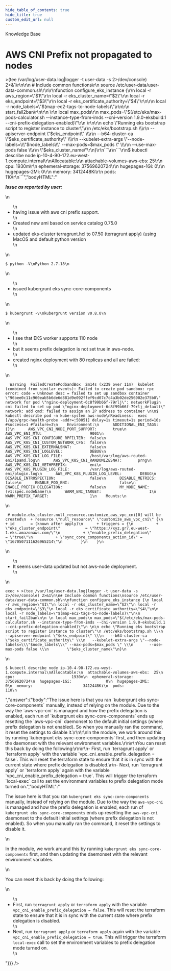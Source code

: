 ```yaml
---
hide_table_of_contents: true
hide_title: true
custom_edit_url: null
---
```



<head>
  <link rel="canonical" href="https://github.com/tnn-tnn-tnn-tnn-tnn-gruntwork-io/knowledge-base/discussions/196" />
</head>

<CenterLayout>
<span className="searchCategory">Knowledge Base</span>
<h1>AWS CNI Prefix not propagated to nodes</h1>
<GitHub discussion={{"id":"D_kwDOF8slf84AOyYo","number":196,"author":{"login":"ina-stoyanova"},"title":"AWS CNI Prefix not propagated to nodes","body":"**_Issue as reported by user:_** \r\n- having issue with aws cni prefix support.\r\n- Created new ami based on service catalog 0.75.0\r\n- updated eks-cluster terragrunt.hcl to 07.50 (terragrunt apply)  (using MacOS and default python version\r\n\r\n```\r\n$ python -V\r\nPython 2.7.18\r\n```\r\n- issued kubergrunt eks sync-core-components\r\n\r\n```\r\n$ kubergrunt -v\r\nkubergrunt version v0.8.0\r\n```\r\n- I see that EKS worker supports 110 node\r\n- but it seems prefix delagation is not set true in  aws-node. \r\n- created nginx deployment with 80 replicas and all are failed:\r\n```\r\n  Warning  FailedCreatePodSandBox  2m14s (x239 over 11m)  kubelet            (combined from similar events): Failed to create pod sandbox: rpc error: code = Unknown desc = failed to set up sandbox container \"96bee0c11c960eab5b6de6d881d9e092ffef9cd07c7c4a3b02de256902e375b0\" network for pod \"nginx-deployment-6c8f99b66f-79rlj\": networkPlugin cni failed to set up pod \"nginx-deployment-6c8f99b66f-79rlj_default\" network: add cmd: failed to assign an IP address to container \r\n\r\n$ kubectl describe pod -n kube-system aws-node\r\nReadiness:  exec [/app/grpc-health-probe -addr=:50051] delay=1s timeout=1s period=10s #success=1 #failure=3\r\n    Environment:\r\n      ADDITIONAL_ENI_TAGS:                 {}\r\n      AWS_VPC_CNI_NODE_PORT_SUPPORT:       true\r\n      AWS_VPC_ENI_MTU:                     9001\r\n      AWS_VPC_K8S_CNI_CONFIGURE_RPFILTER:  false\r\n      AWS_VPC_K8S_CNI_CUSTOM_NETWORK_CFG:  false\r\n      AWS_VPC_K8S_CNI_EXTERNALSNAT:        false\r\n      AWS_VPC_K8S_CNI_LOGLEVEL:            DEBUG\r\n      AWS_VPC_K8S_CNI_LOG_FILE:            /host/var/log/aws-routed-eni/ipamd.log\r\n      AWS_VPC_K8S_CNI_RANDOMIZESNAT:       prng\r\n      AWS_VPC_K8S_CNI_VETHPREFIX:          eni\r\n      AWS_VPC_K8S_PLUGIN_LOG_FILE:         /var/log/aws-routed-eni/plugin.log\r\n      AWS_VPC_K8S_PLUGIN_LOG_LEVEL:        DEBUG\r\n      DISABLE_INTROSPECTION:               false\r\n      DISABLE_METRICS:                     false\r\n      ENABLE_POD_ENI:                      false\r\n      ENABLE_PREFIX_DELEGATION:            false\r\n      MY_NODE_NAME:                         (v1:spec.nodeName)\r\n      WARM_ENI_TARGET:                     1\r\n      WARM_PREFIX_TARGET:                  1\r\n    Mounts:\r\n```\r\n```\r\n # module.eks_cluster.null_resource.customize_aws_vpc_cni[0] will be created\r\n  + resource \"null_resource\" \"customize_aws_vpc_cni\" {\r\n      + id       = (known after apply)\r\n      + triggers = {\r\n          + \"eks_cluster_endpoint\"           = \"https://xyz.gr7.eu-west-1.eks.amazonaws.com/\"\r\n          + \"enable_prefix_delegation\"       = \"true\"\r\n          + \"sync_core_components_action_id\" = \"1670507111626965214\"\r\n        }\r\n    }\r\n```\r\n    \r\n- It seems user-data updated but not aws-node deployment.\r\n \r\n ``` From: https://alestic.com/2010/12/ec2-user-data-output/\r\n exec > >(tee /var/log/user-data.log|logger -t user-data -s 2>/dev/console) 2>&1\r\n\r\n # Include common functions\r\n source /etc/user-data/user-data-common.sh\r\n\r\nfunction configure_eks_instance {\r\n  local -r aws_region=\"$1\"\r\n  local -r eks_cluster_name=\"$2\"\r\n  local -r eks_endpoint=\"$3\"\r\n  local -r eks_certificate_authority=\"$4\"\r\n\r\n  local -r node_labels=\"$(map-ec2-tags-to-node-labels)\"\r\n\r\n  start_fail2ban\r\n\r\n  \r\n  local max_pods\r\n  max_pods=\"$(/etc/eks/max-pods-calculator.sh --instance-type-from-imds --cni-version 1.9.0-eksbuild.1 --cni-prefix-delegation-enabled)\"\r\n  \r\n\r\n  echo \"Running eks bootstrap script to register instance to cluster\"\r\n  /etc/eks/bootstrap.sh \\\r\n    --apiserver-endpoint \"$eks_endpoint\" \\\r\n    --b64-cluster-ca \"$eks_certificate_authority\" \\\r\n    --kubelet-extra-args \"--node-labels=\\\"$node_labels\\\" --max-pods=$max_pods \" \\\r\n        --use-max-pods false \\\r\n         \"$eks_cluster_name\"\r\n}\r\n```\r\n```\r\n$ kubectl describe node ip-10-4-90-172.eu-west-1.compute.internal\r\nAllocatable:\r\n  attachable-volumes-aws-ebs:  25\r\n  cpu:                         1930m\r\n  ephemeral-storage:           37569620724\r\n  hugepages-1Gi:               0\r\n  hugepages-2Mi:               0\r\n  memory:                      3412448Ki\r\n  pods:                        110\r\n```","bodyHTML":"<p dir=\"auto\"><strong><em>Issue as reported by user:</em></strong></p>\n<ul dir=\"auto\">\n<li>having issue with aws cni prefix support.</li>\n<li>Created new ami based on service catalog 0.75.0</li>\n<li>updated eks-cluster terragrunt.hcl to 07.50 (terragrunt apply)  (using MacOS and default python version</li>\n</ul>\n<div class=\"snippet-clipboard-content notranslate position-relative overflow-auto\" data-snippet-clipboard-copy-content=\"$ python -V\nPython 2.7.18\"><pre class=\"notranslate\"><code class=\"notranslate\">$ python -V\nPython 2.7.18\n</code></pre></div>\n<ul dir=\"auto\">\n<li>issued kubergrunt eks sync-core-components</li>\n</ul>\n<div class=\"snippet-clipboard-content notranslate position-relative overflow-auto\" data-snippet-clipboard-copy-content=\"$ kubergrunt -v\nkubergrunt version v0.8.0\"><pre class=\"notranslate\"><code class=\"notranslate\">$ kubergrunt -v\nkubergrunt version v0.8.0\n</code></pre></div>\n<ul dir=\"auto\">\n<li>I see that EKS worker supports 110 node</li>\n<li>but it seems prefix delagation is not set true in  aws-node.</li>\n<li>created nginx deployment with 80 replicas and all are failed:</li>\n</ul>\n<div class=\"snippet-clipboard-content notranslate position-relative overflow-auto\" data-snippet-clipboard-copy-content=\"  Warning  FailedCreatePodSandBox  2m14s (x239 over 11m)  kubelet            (combined from similar events): Failed to create pod sandbox: rpc error: code = Unknown desc = failed to set up sandbox container &quot;96bee0c11c960eab5b6de6d881d9e092ffef9cd07c7c4a3b02de256902e375b0&quot; network for pod &quot;nginx-deployment-6c8f99b66f-79rlj&quot;: networkPlugin cni failed to set up pod &quot;nginx-deployment-6c8f99b66f-79rlj_default&quot; network: add cmd: failed to assign an IP address to container \n\n$ kubectl describe pod -n kube-system aws-node\nReadiness:  exec [/app/grpc-health-probe -addr=:50051] delay=1s timeout=1s period=10s #success=1 #failure=3\n    Environment:\n      ADDITIONAL_ENI_TAGS:                 {}\n      AWS_VPC_CNI_NODE_PORT_SUPPORT:       true\n      AWS_VPC_ENI_MTU:                     9001\n      AWS_VPC_K8S_CNI_CONFIGURE_RPFILTER:  false\n      AWS_VPC_K8S_CNI_CUSTOM_NETWORK_CFG:  false\n      AWS_VPC_K8S_CNI_EXTERNALSNAT:        false\n      AWS_VPC_K8S_CNI_LOGLEVEL:            DEBUG\n      AWS_VPC_K8S_CNI_LOG_FILE:            /host/var/log/aws-routed-eni/ipamd.log\n      AWS_VPC_K8S_CNI_RANDOMIZESNAT:       prng\n      AWS_VPC_K8S_CNI_VETHPREFIX:          eni\n      AWS_VPC_K8S_PLUGIN_LOG_FILE:         /var/log/aws-routed-eni/plugin.log\n      AWS_VPC_K8S_PLUGIN_LOG_LEVEL:        DEBUG\n      DISABLE_INTROSPECTION:               false\n      DISABLE_METRICS:                     false\n      ENABLE_POD_ENI:                      false\n      ENABLE_PREFIX_DELEGATION:            false\n      MY_NODE_NAME:                         (v1:spec.nodeName)\n      WARM_ENI_TARGET:                     1\n      WARM_PREFIX_TARGET:                  1\n    Mounts:\"><pre class=\"notranslate\"><code class=\"notranslate\">  Warning  FailedCreatePodSandBox  2m14s (x239 over 11m)  kubelet            (combined from similar events): Failed to create pod sandbox: rpc error: code = Unknown desc = failed to set up sandbox container \"96bee0c11c960eab5b6de6d881d9e092ffef9cd07c7c4a3b02de256902e375b0\" network for pod \"nginx-deployment-6c8f99b66f-79rlj\": networkPlugin cni failed to set up pod \"nginx-deployment-6c8f99b66f-79rlj_default\" network: add cmd: failed to assign an IP address to container \n\n$ kubectl describe pod -n kube-system aws-node\nReadiness:  exec [/app/grpc-health-probe -addr=:50051] delay=1s timeout=1s period=10s #success=1 #failure=3\n    Environment:\n      ADDITIONAL_ENI_TAGS:                 {}\n      AWS_VPC_CNI_NODE_PORT_SUPPORT:       true\n      AWS_VPC_ENI_MTU:                     9001\n      AWS_VPC_K8S_CNI_CONFIGURE_RPFILTER:  false\n      AWS_VPC_K8S_CNI_CUSTOM_NETWORK_CFG:  false\n      AWS_VPC_K8S_CNI_EXTERNALSNAT:        false\n      AWS_VPC_K8S_CNI_LOGLEVEL:            DEBUG\n      AWS_VPC_K8S_CNI_LOG_FILE:            /host/var/log/aws-routed-eni/ipamd.log\n      AWS_VPC_K8S_CNI_RANDOMIZESNAT:       prng\n      AWS_VPC_K8S_CNI_VETHPREFIX:          eni\n      AWS_VPC_K8S_PLUGIN_LOG_FILE:         /var/log/aws-routed-eni/plugin.log\n      AWS_VPC_K8S_PLUGIN_LOG_LEVEL:        DEBUG\n      DISABLE_INTROSPECTION:               false\n      DISABLE_METRICS:                     false\n      ENABLE_POD_ENI:                      false\n      ENABLE_PREFIX_DELEGATION:            false\n      MY_NODE_NAME:                         (v1:spec.nodeName)\n      WARM_ENI_TARGET:                     1\n      WARM_PREFIX_TARGET:                  1\n    Mounts:\n</code></pre></div>\n<div class=\"snippet-clipboard-content notranslate position-relative overflow-auto\" data-snippet-clipboard-copy-content=\" # module.eks_cluster.null_resource.customize_aws_vpc_cni[0] will be created\n  + resource &quot;null_resource&quot; &quot;customize_aws_vpc_cni&quot; {\n      + id       = (known after apply)\n      + triggers = {\n          + &quot;eks_cluster_endpoint&quot;           = &quot;https://xyz.gr7.eu-west-1.eks.amazonaws.com/&quot;\n          + &quot;enable_prefix_delegation&quot;       = &quot;true&quot;\n          + &quot;sync_core_components_action_id&quot; = &quot;1670507111626965214&quot;\n        }\n    }\"><pre class=\"notranslate\"><code class=\"notranslate\"> # module.eks_cluster.null_resource.customize_aws_vpc_cni[0] will be created\n  + resource \"null_resource\" \"customize_aws_vpc_cni\" {\n      + id       = (known after apply)\n      + triggers = {\n          + \"eks_cluster_endpoint\"           = \"https://xyz.gr7.eu-west-1.eks.amazonaws.com/\"\n          + \"enable_prefix_delegation\"       = \"true\"\n          + \"sync_core_components_action_id\" = \"1670507111626965214\"\n        }\n    }\n</code></pre></div>\n<ul dir=\"auto\">\n<li>It seems user-data updated but not aws-node deployment.</li>\n</ul>\n<div class=\"snippet-clipboard-content notranslate position-relative overflow-auto\" data-snippet-clipboard-copy-content=\"exec &gt; &gt;(tee /var/log/user-data.log|logger -t user-data -s 2&gt;/dev/console) 2&gt;&amp;1\n\n# Include common functions\nsource /etc/user-data/user-data-common.sh\n\nfunction configure_eks_instance {\n local -r aws_region=&quot;$1&quot;\n local -r eks_cluster_name=&quot;$2&quot;\n local -r eks_endpoint=&quot;$3&quot;\n local -r eks_certificate_authority=&quot;$4&quot;\n\n local -r node_labels=&quot;$(map-ec2-tags-to-node-labels)&quot;\n\n start_fail2ban\n\n \n local max_pods\n max_pods=&quot;$(/etc/eks/max-pods-calculator.sh --instance-type-from-imds --cni-version 1.9.0-eksbuild.1 --cni-prefix-delegation-enabled)&quot;\n \n\n echo &quot;Running eks bootstrap script to register instance to cluster&quot;\n /etc/eks/bootstrap.sh \\\n   --apiserver-endpoint &quot;$eks_endpoint&quot; \\\n   --b64-cluster-ca &quot;$eks_certificate_authority&quot; \\\n   --kubelet-extra-args &quot;--node-labels=\\&quot;$node_labels\\&quot; --max-pods=$max_pods &quot; \\\n       --use-max-pods false \\\n        &quot;$eks_cluster_name&quot;\n}\"><pre lang=\"From:\" class=\"notranslate\"><code class=\"notranslate\">exec &gt; &gt;(tee /var/log/user-data.log|logger -t user-data -s 2&gt;/dev/console) 2&gt;&amp;1\n\n# Include common functions\nsource /etc/user-data/user-data-common.sh\n\nfunction configure_eks_instance {\n local -r aws_region=\"$1\"\n local -r eks_cluster_name=\"$2\"\n local -r eks_endpoint=\"$3\"\n local -r eks_certificate_authority=\"$4\"\n\n local -r node_labels=\"$(map-ec2-tags-to-node-labels)\"\n\n start_fail2ban\n\n \n local max_pods\n max_pods=\"$(/etc/eks/max-pods-calculator.sh --instance-type-from-imds --cni-version 1.9.0-eksbuild.1 --cni-prefix-delegation-enabled)\"\n \n\n echo \"Running eks bootstrap script to register instance to cluster\"\n /etc/eks/bootstrap.sh \\\n   --apiserver-endpoint \"$eks_endpoint\" \\\n   --b64-cluster-ca \"$eks_certificate_authority\" \\\n   --kubelet-extra-args \"--node-labels=\\\"$node_labels\\\" --max-pods=$max_pods \" \\\n       --use-max-pods false \\\n        \"$eks_cluster_name\"\n}\n</code></pre></div>\n<div class=\"snippet-clipboard-content notranslate position-relative overflow-auto\" data-snippet-clipboard-copy-content=\"$ kubectl describe node ip-10-4-90-172.eu-west-1.compute.internal\nAllocatable:\n  attachable-volumes-aws-ebs:  25\n  cpu:                         1930m\n  ephemeral-storage:           37569620724\n  hugepages-1Gi:               0\n  hugepages-2Mi:               0\n  memory:                      3412448Ki\n  pods:                        110\"><pre class=\"notranslate\"><code class=\"notranslate\">$ kubectl describe node ip-10-4-90-172.eu-west-1.compute.internal\nAllocatable:\n  attachable-volumes-aws-ebs:  25\n  cpu:                         1930m\n  ephemeral-storage:           37569620724\n  hugepages-1Gi:               0\n  hugepages-2Mi:               0\n  memory:                      3412448Ki\n  pods:                        110\n</code></pre></div>","answer":{"body":"The issue here is that you ran `kubergrunt eks sync-core-components` manually, instead of relying on the module. Due to the way the `aws-vpc-cni` is managed and how the prefix delegation is enabled, each run of `kubergrunt eks sync-core-components` ends up resetting the `aws-vpc-cni` daemonset to the default initial settings (where prefix delegation is not enabled). So when you manually ran the command, it reset the settings to disable it.\r\n\r\nIn the module, we work around this by running `kubergrunt eks sync-core-components` first, and then updating the daemonset with the relevant environment variables.\r\n\r\nYou can reset this back by doing the following:\r\n\r\n- First, run `terragrunt apply` or `terraform apply` with the variable `vpc_cni_enable_prefix_delegation = false`. This will reset the terraform state to ensure that it is in sync with the current state where prefix delegation is disabled.\r\n- Next, run `terragrunt apply` or `terraform apply` again with the variable `vpc_cni_enable_prefix_delegation = true`. This will trigger the terraform `local-exec` call to set the environment variables to prefix delegation mode turned on.","bodyHTML":"<p dir=\"auto\">The issue here is that you ran <code class=\"notranslate\">kubergrunt eks sync-core-components</code> manually, instead of relying on the module. Due to the way the <code class=\"notranslate\">aws-vpc-cni</code> is managed and how the prefix delegation is enabled, each run of <code class=\"notranslate\">kubergrunt eks sync-core-components</code> ends up resetting the <code class=\"notranslate\">aws-vpc-cni</code> daemonset to the default initial settings (where prefix delegation is not enabled). So when you manually ran the command, it reset the settings to disable it.</p>\n<p dir=\"auto\">In the module, we work around this by running <code class=\"notranslate\">kubergrunt eks sync-core-components</code> first, and then updating the daemonset with the relevant environment variables.</p>\n<p dir=\"auto\">You can reset this back by doing the following:</p>\n<ul dir=\"auto\">\n<li>First, run <code class=\"notranslate\">terragrunt apply</code> or <code class=\"notranslate\">terraform apply</code> with the variable <code class=\"notranslate\">vpc_cni_enable_prefix_delegation = false</code>. This will reset the terraform state to ensure that it is in sync with the current state where prefix delegation is disabled.</li>\n<li>Next, run <code class=\"notranslate\">terragrunt apply</code> or <code class=\"notranslate\">terraform apply</code> again with the variable <code class=\"notranslate\">vpc_cni_enable_prefix_delegation = true</code>. This will trigger the terraform <code class=\"notranslate\">local-exec</code> call to set the environment variables to prefix delegation mode turned on.</li>\n</ul>"}}} />

</CenterLayout>
  

<!-- ##DOCS-SOURCER-START
{
  "sourcePlugin": "github-discussions",
  "hash": "363cd5871e162c2c8e0afd8b3bd79c66"
}
##DOCS-SOURCER-END -->
